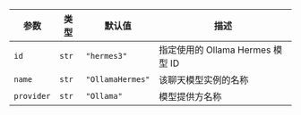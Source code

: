 | 参数        | 类型             | 默认值                                                      | 描述                                                                                         |
| ---------- | --------------- | ----------------------------------------------------------- | --------------------------------------------------------------------------------------------- |
| `id`       | `str`           | `"hermes3"`                                                 | 指定使用的 Ollama Hermes 模型 ID                                                             |
| `name`     | `str`           | `"OllamaHermes"`                                           | 该聊天模型实例的名称                                                                         |
| `provider` | `str`           | `"Ollama"`                                                 | 模型提供方名称                                                                               |